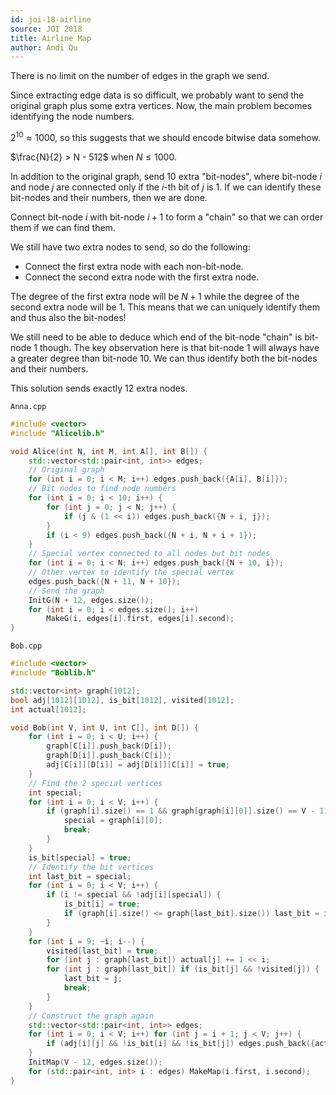 ```yaml
---
id: joi-18-airline
source: JOI 2018
title: Airline Map
author: Andi Qu
---
```


<Spoiler title="Hint 1">

There is no limit on the number of edges in the graph we send.

Since extracting edge data is so difficult, we probably want to send the original graph plus some extra vertices. Now, the main problem becomes identifying the node numbers.

</Spoiler>

<Spoiler title="Hint 2">

$2^{10} \approx 1000$, so this suggests that we should encode bitwise data somehow.

</Spoiler>

<Spoiler title="Hint 3">

$\frac{N}{2} > N - 512$ when $N \leq 1000$.

</Spoiler>

<Spoiler title="Solution">

In addition to the original graph, send 10 extra "bit-nodes", where bit-node $i$ and node $j$ are connected only if the $i$-th bit of $j$ is 1. If we can identify these bit-nodes and their numbers, then we are done.

Connect bit-node $i$ with bit-node $i + 1$ to form a "chain" so that we can order them if we can find them.

We still have two extra nodes to send, so do the following:
- Connect the first extra node with each non-bit-node.
- Connect the second extra node with the first extra node.

The degree of the first extra node will be $N + 1$ while the degree of the second extra node will be 1. This means that we can uniquely identify them and thus also the bit-nodes!

We still need to be able to deduce which end of the bit-node "chain" is bit-node 1 though. The key observation here is that bit-node 1 will always have a greater degree than bit-node 10. We can thus identify both the bit-nodes and their numbers.

This solution sends exactly 12 extra nodes.

`Anna.cpp`
```cpp
#include <vector>
#include "Alicelib.h"

void Alice(int N, int M, int A[], int B[]) {
	std::vector<std::pair<int, int>> edges;
	// Original graph
	for (int i = 0; i < M; i++) edges.push_back({A[i], B[i]});
	// Bit nodes to find node numbers
	for (int i = 0; i < 10; i++) {
		for (int j = 0; j < N; j++) {
			if (j & (1 << i)) edges.push_back({N + i, j});
		}
		if (i < 9) edges.push_back({N + i, N + i + 1});
	}
	// Special vertex connected to all nodes but bit nodes
	for (int i = 0; i < N; i++) edges.push_back({N + 10, i});
	// Other vertex to identify the special vertex
	edges.push_back({N + 11, N + 10});
	// Send the graph
	InitG(N + 12, edges.size());
	for (int i = 0; i < edges.size(); i++)
		MakeG(i, edges[i].first, edges[i].second);
}
```

`Bob.cpp`
```cpp
#include <vector>
#include "Boblib.h"

std::vector<int> graph[1012];
bool adj[1012][1012], is_bit[1012], visited[1012];
int actual[1012];

void Bob(int V, int U, int C[], int D[]) {
	for (int i = 0; i < U; i++) {
		graph[C[i]].push_back(D[i]);
		graph[D[i]].push_back(C[i]);
		adj[C[i]][D[i]] = adj[D[i]][C[i]] = true;
	}
	// Find the 2 special vertices
	int special;
	for (int i = 0; i < V; i++) {
		if (graph[i].size() == 1 && graph[graph[i][0]].size() == V - 11) {
			special = graph[i][0];
			break;
		}
	}
	is_bit[special] = true;
	// Identify the bit vertices
	int last_bit = special;
	for (int i = 0; i < V; i++) {
		if (i != special && !adj[i][special]) {
			is_bit[i] = true;
			if (graph[i].size() <= graph[last_bit].size()) last_bit = i;
		}
	}
	for (int i = 9; ~i; i--) {
		visited[last_bit] = true;
		for (int j : graph[last_bit]) actual[j] += 1 << i;
		for (int j : graph[last_bit]) if (is_bit[j] && !visited[j]) {
			last_bit = j;
			break;
		}
	}
	// Construct the graph again
	std::vector<std::pair<int, int>> edges;
	for (int i = 0; i < V; i++) for (int j = i + 1; j < V; j++) {
		if (adj[i][j] && !is_bit[i] && !is_bit[j]) edges.push_back({actual[i], actual[j]});
	}
	InitMap(V - 12, edges.size());
	for (std::pair<int, int> i : edges) MakeMap(i.first, i.second);
}
```

</Spoiler>
